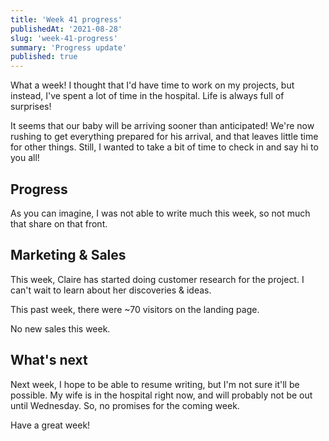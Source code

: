 ```yaml
---
title: 'Week 41 progress'
publishedAt: '2021-08-28'
slug: 'week-41-progress'
summary: 'Progress update'
published: true
---
```


What a week! I thought that I'd have time to work on my projects, but instead, I've spent a lot of time in the hospital. Life is always full of surprises!

It seems that our baby will be arriving sooner than anticipated! We're now rushing to get everything prepared for his arrival, and that leaves little time for other things. Still, I wanted to take a bit of time to check in and say hi to you all!

## Progress
As you can imagine, I was not able to write much this week, so not much that share on that front.

## Marketing & Sales
This week, Claire has started doing customer research for the project. I can't wait to learn about her discoveries & ideas.

This past week, there were ~70 visitors on the landing page.

No new sales this week.

## What's next
Next week, I hope to be able to resume writing, but I'm not sure it'll be possible. My wife is in the hospital right now, and will probably not be out until Wednesday. So, no promises for the coming week.

Have a great week!

<BlogPostSignature />
